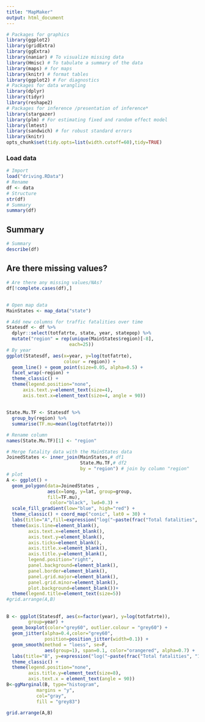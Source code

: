 ```yaml
---
title: "MapMaker"
output: html_document
---
```


```r
# Packages for graphics
library(ggplot2)
library(gridExtra)
library(ggExtra)
library(naniar) # To visualize missing data
library(Hmisc) # To tabulate a summary of the data
library(maps) # for maps
library(knitr) # format tables
library(ggplot2) # For diagnostics
# Packages for data wrangling
library(dplyr)
library(tidyr)
library(reshape2)
# Packages for inference /presentation of inference*
library(stargazer)
library(plm) # For estimating fixed and random effect model
library(lmtest)
library(sandwich) # for robust standard errors
library(knitr)
opts_chunk$set(tidy.opts=list(width.cutoff=60),tidy=TRUE)
```

### Load data
```r
# Import
load("driving.RData")
# Rename
df <- data
# Structure
str(df)
# Summary
summary(df)
```

## Summary
```r
# Summary
describe(df)
```

## Are there missing values?
```r
# Are there any missing values/NAs?
df[!complete.cases(df),]
```

##
```r

# Open map data
MainStates <- map_data("state")

# Add new columns for traffic fatalities over time
Statesdf <- df %>% 
  dplyr::select(totfatrte, state, year, statepop) %>%
  mutate("region" = rep(unique(MainStates$region)[-8],
                       each=25))
# By year
ggplot(Statesdf, aes(x=year, y=log(totfatrte),
                     colour = region)) +
  geom_line() + geom_point(size=0.05, alpha=0.5) +
  facet_wrap(~region) + 
  theme_classic() +
  theme(legend.position="none",
      axis.text.y=element_text(size=4),
      axis.text.x=element_text(size=4, angle = 90))
```

##
```r

State.Mu.TF <- Statesdf %>%
  group_by(region) %>%
  summarise(TF.mu=mean(log(totfatrte)))

# Rename column
names(State.Mu.TF)[1] <- "region"

# Merge fatality data with the MainStates data
JoinedStates <- inner_join(MainStates,# df1
                           State.Mu.TF,# df2
                           by = "region") # join by column "region"
# plot
A <- ggplot() + 
  geom_polygon(data=JoinedStates ,
               aes(x=long, y=lat, group=group,
               fill=TF.mu),
                color="black", lwd=0.3) +
  scale_fill_gradient(low="blue", high="red") +
  theme_classic() + coord_map("conic", lat0 = 30) + 
  labs(title="A",fill=expression("log("~paste(frac("Total fatalities", "100,000 population"))~")"),size=2) +
  theme(axis.line=element_blank(),
        axis.text.x=element_blank(),
        axis.text.y=element_blank(),
        axis.ticks=element_blank(),
        axis.title.x=element_blank(),
        axis.title.y=element_blank(),
        legend.position="right",
        panel.background=element_blank(),
        panel.border=element_blank(),
        panel.grid.major=element_blank(),
        panel.grid.minor=element_blank(),
        plot.background=element_blank())+
  theme(legend.title=element_text(size=5))
#grid.arrange(A,B)
```


##
```r

B <- ggplot(Statesdf, aes(x=factor(year), y=log(totfatrte)),
        group=year) +
  geom_boxplot(color="grey60", outlier.colour = "grey60") +
  geom_jitter(alpha=0.4,color="grey60",
              position=position_jitter(width=0.1)) +
  geom_smooth(method = "loess", se=F, 
              aes(group=1), span=0.1, color="orangered", alpha=0.7) +
  labs(title="B", y=expression("log("~paste(frac("Total fatalities", "100,000 population"))~")"), x="Time (1980-2004)") +
  theme_classic() + 
  theme(legend.position="none",
        axis.title.y=element_text(size=8),
        axis.text.x = element_text(angle = 90))
B<-ggMarginal(B, type="histogram",
           margins = "y",
           col="gray",
           fill = "grey83")

grid.arrange(A,B)
```
